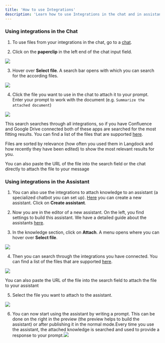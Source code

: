 ```yaml
---
title: 'How to use Integrations'
description: 'Learn how to use Integrations in the chat and in assistants.'
---
```


### Using integrations in the Chat

1. To use files from your integrations in the chat, go to a [chat](https://app.langdock.com/chat).

2. Click on the **paperclip** in the left end of the chat input field.

![](/images/Chat_1.png)

3. Hover over **Select file**. A search bar opens with which you can search for the according files.

![](/images/Chat_Search_Integrations.png)

4. Click the file you want to use in the chat to attach it to your prompt. Enter your prompt to work with the document (e.g. `Summarize the attached document`)

![](/images/attached_document_to_chat.png)

This search searches through all integrations, so if you have Confluence and Google Drive connected both of these apps are searched for the most fitting results. You can find a list of the files that are supported [here](https://docs.langdock.com/product/chat#supported-file-formats-in-langdock).

Files are sorted by relevance (how often you used them in Langdock and how recently they have been edited) to show the most relevant results for you.

<Tip>You can also paste the URL of the file into the search field or the chat directly to attach the file to your message</Tip>

### Using integrations in the Assistant

1. You can also use the integrations to attach knowledge to an assistant (a specialized chatbot you can set up). [Here](https://app.langdock.com/assistants) you can create a new assistant. Click on **Create assistant**.

2. Now you are in the editor of a new assistant. On the left, you find settings to build this assistant. We have a detailed guide about the assistants [here]().

3. In the knowledge section, click on **Attach**. A menu opens where you can hover over **Select file**.

![](/images/assistant_attach.png)

4. Then you can search through the integrations you have connected. You can find a list of the files that are supported [here](https://docs.langdock.com/product/chat#supported-file-formats-in-langdock).

![](/images/assistant_search.png)

<Tip>You can also paste the URL of the file into the search field to attach the file to your assistant</Tip>

5. Select the file you want to attach to the assistant.

![](/images/assistant_knowledge_connected.png)

6. You can now start using the assistant by writing a prompt. This can be done on the right in the preview (the preview helps to build the assistant) or after publishing it in the normal mode.Every time you use the assistant, the attached knowledge is searched and used to provide a response to your prompt.![](/images/assistant_preview_publishing.png)